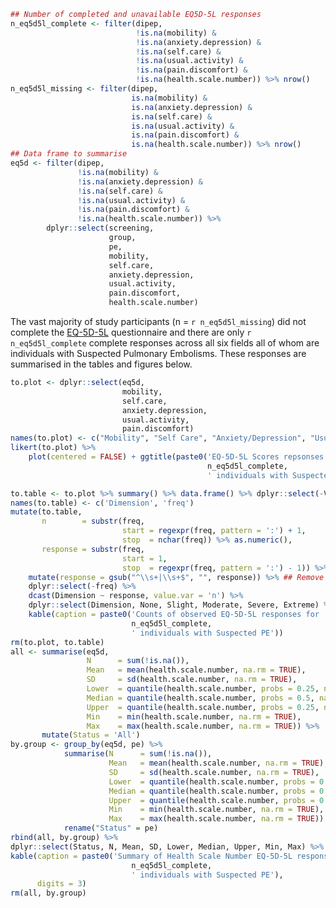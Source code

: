 ```r
## Number of completed and unavailable EQ5D-5L responses
n_eq5d5l_complete <- filter(dipep,
                            !is.na(mobility) &
                            !is.na(anxiety.depression) &
                            !is.na(self.care) &
                            !is.na(usual.activity) &
                            !is.na(pain.discomfort) &
                            !is.na(health.scale.number)) %>% nrow()
n_eq5d5l_missing <- filter(dipep,
                           is.na(mobility) &
                           is.na(anxiety.depression) &
                           is.na(self.care) &
                           is.na(usual.activity) &
                           is.na(pain.discomfort) &
                           is.na(health.scale.number)) %>% nrow()
## Data frame to summarise
eq5d <- filter(dipep,
               !is.na(mobility) &
               !is.na(anxiety.depression) &
               !is.na(self.care) &
               !is.na(usual.activity) &
               !is.na(pain.discomfort) &
               !is.na(health.scale.number)) %>%
        dplyr::select(screening,
                      group,
                      pe,
                      mobility,
                      self.care,
                      anxiety.depression,
                      usual.activity,
                      pain.discomfort,
                      health.scale.number)

```

The vast majority of study participants (n = `r n_eq5d5l_missing`) did not complete the [EQ-5D-5L](http://www.euroqol.org/eq-5d-products/eq-5d-5l.html) questionnaire and there are only `r n_eq5d5l_complete` complete responses across all six fields all of whom are individuals with Suspected Pulmonary Embolisms.  These responses are summarised in the tables and figures below.

```r
to.plot <- dplyr::select(eq5d,
                         mobility,
                         self.care,
                         anxiety.depression,
                         usual.activity,
                         pain.discomfort)
names(to.plot) <- c("Mobility", "Self Care", "Anxiety/Depression", "Usual Activity", "Pain/Discomfort")
likert(to.plot) %>%
    plot(centered = FALSE) + ggtitle(paste0('EQ-5D-5L Scores repsonses for ',
                                            n_eq5d5l_complete,
                                            ' individuals with Suspected PE'))

```

```r
to.table <- to.plot %>% summary() %>% data.frame() %>% dplyr::select(-Var1)
names(to.table) <- c('Dimension', 'freq')
mutate(to.table,
       n        = substr(freq,
                         start = regexpr(freq, pattern = ':') + 1,
                         stop  = nchar(freq)) %>% as.numeric(),
       response = substr(freq,
                         start = 1,
                         stop  = regexpr(freq, pattern = ':') - 1)) %>%
    mutate(response = gsub("^\\s+|\\s+$", "", response)) %>% ## Remove trailing white space
    dplyr::select(-freq) %>%
    dcast(Dimension ~ response, value.var = 'n') %>%
    dplyr::select(Dimension, None, Slight, Moderate, Severe, Extreme) %>%
    kable(caption = paste0('Counts of observed EQ-5D-5L responses for ',
                           n_eq5d5l_complete,
                           ' individuals with Suspected PE'))
rm(to.plot, to.table)
all <- summarise(eq5d,
                 N      = sum(!is.na()),
                 Mean   = mean(health.scale.number, na.rm = TRUE),
                 SD     = sd(health.scale.number, na.rm = TRUE),
                 Lower  = quantile(health.scale.number, probs = 0.25, na.rm = TRUE),
                 Median = quantile(health.scale.number, probs = 0.5, na.rm = TRUE),
                 Upper  = quantile(health.scale.number, probs = 0.25, na.rm = TRUE),
                 Min    = min(health.scale.number, na.rm = TRUE),
                 Max    = max(health.scale.number, na.rm = TRUE)) %>%
       mutate(Status = 'All')
by.group <- group_by(eq5d, pe) %>%
            summarise(N      = sum(!is.na()),
                      Mean   = mean(health.scale.number, na.rm = TRUE),
                      SD     = sd(health.scale.number, na.rm = TRUE),
                      Lower  = quantile(health.scale.number, probs = 0.25, na.rm = TRUE),
                      Median = quantile(health.scale.number, probs = 0.5, na.rm = TRUE),
                      Upper  = quantile(health.scale.number, probs = 0.25, na.rm = TRUE),
                      Min    = min(health.scale.number, na.rm = TRUE),
                      Max    = max(health.scale.number, na.rm = TRUE)) %>%
            rename("Status" = pe)
rbind(all, by.group) %>%
dplyr::select(Status, N, Mean, SD, Lower, Median, Upper, Min, Max) %>%
kable(caption = paste0('Summary of Health Scale Number EQ-5D-5L responses for ',
                           n_eq5d5l_complete,
                           ' individuals with Suspected PE'),
      digits = 3)
rm(all, by.group)

```
